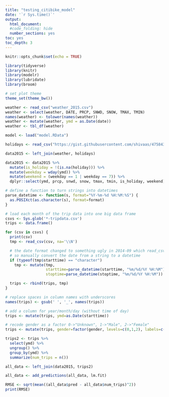 ```yaml
---
title: "testing_citibike_model"
date: '`r Sys.time()`'
output:
  html_document:
  #code_folding: hide
  number_sections: yes
toc: yes
toc_depth: 3
---
```


```r
knitr::opts_chunk$set(echo = TRUE)

library(tidyverse)
library(knitr)
library(modelr)
library(lubridate)
library(broom)

# set plot theme
theme_set(theme_bw())
```


```r

weather <- read_csv("weather_2015.csv")
weather <- select(weather, DATE, PRCP, SNWD, SNOW, TMAX, TMIN)
names(weather) <- tolower(names(weather))
weather <- mutate(weather, ymd = as.Date(date))
weather <- tbl_df(weather)

model <- load("model.RData")

holidays <- read_csv("https://gist.githubusercontent.com/shivaas/4758439/raw/b0d3ddec380af69930d0d67a9e0519c047047ff8/US%2520Bank%2520holidays", col_names = c("row_num", "date", "holiday"))

data2015 <- left_join(weather, holidays)

data2015 <- data2015 %>% 
  mutate(is_holiday = !(is.na(holiday))) %>%
  mutate(weekday = wday(ymd)) %>%
  mutate(weekend = (weekday == 1 | weekday == 7)) %>%
  dplyr::select(ymd, prcp, snwd, snow, tmax, tmin, is_holiday, weekend)

```

```r

# define a function to turn strings into datetimes
parse_datetime <- function(s, format="%Y-%m-%d %H:%M:%S") {
  as.POSIXct(as.character(s), format=format)
}

# load each month of the trip data into one big data frame
csvs <- Sys.glob('*-tripdata.csv')
trips <- data.frame()

for (csv in csvs) {
  print(csv)
  tmp <- read_csv(csv, na='\\N')

  # the date format changed to something ugly in 2014-09 which read_csv doesn't recognize as a datetime,
  # so manually convert the date from a string to a datetime
  if (typeof(tmp$starttime) == "character")
    tmp <- mutate(tmp,
                  starttime=parse_datetime(starttime, "%m/%d/%Y %H:%M"),
                  stoptime=parse_datetime(stoptime, "%m/%d/%Y %H:%M"))

  trips <- rbind(trips, tmp)
}

# replace spaces in column names with underscores
names(trips) <- gsub(' ', '_', names(trips))

# add a column for year/month/day (without time of day)
trips <- mutate(trips, ymd=as.Date(starttime))

# recode gender as a factor 0->"Unknown", 1->"Male", 2->"Female"
trips <- mutate(trips, gender=factor(gender, levels=c(0,1,2), labels=c("Unknown","Male","Female")))

```

``` r

trips2 <- trips %>%
  select(ymd) %>%
  ungroup() %>%
  group_by(ymd) %>%
  summarize(num_trips = n())

```

```r

all_data <- left_join(data2015, trips2)

all_data <- add_predictions(all_data, lm.fit)

RMSE <- sqrt(mean((all_data$pred - all_data$num_trips)^2))
print(RMSE)

```